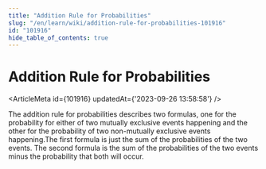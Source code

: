 ```yaml
---
title: "Addition Rule for Probabilities"
slug: "/en/learn/wiki/addition-rule-for-probabilities-101916"
id: "101916"
hide_table_of_contents: true
---
```



# Addition Rule for Probabilities

<ArticleMeta id={101916} updatedAt={'2023-09-26 13:58:58'} />
<div className='border-solid border-b border-t-0 my-4 border-[var(--ifm-color-gray-300)]' />

The addition rule for probabilities describes two formulas, one for the probability for either of two mutually exclusive events happening and the other for the probability of two non-mutually exclusive events happening.The first formula is just the sum of the probabilities of the two events. The second formula is the sum of the probabilities of the two events minus the probability that both will occur.
